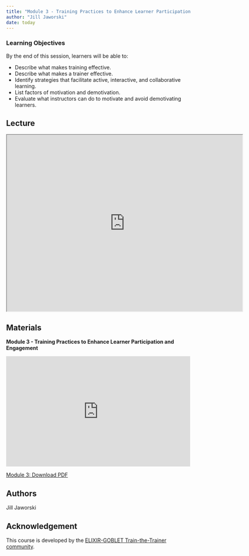 ```yaml
---
title: "Module 3 - Training Practices to Enhance Learner Participation and Engagement"
author: "Jill Jaworski"
date: today
---
```


::: {.callout-tip}
### Learning Objectives

By the end of this session, learners will be able to:

- Describe what makes training effective.
- Describe what makes a trainer effective.
- Identify strategies that facilitate active, interactive, and collaborative learning.
- List factors of motivation and demotivation.
- Evaluate what instructors can do to motivate and avoid demotivating learners.



:::

## Lecture

<iframe src="https://drive.google.com/file/d/1VhOCwgCd0AAYGEsNuM31aHshr-xa-9JQ/preview" width="640" height="480" allow="autoplay"></iframe>


## Materials

**Module 3 - Training Practices to Enhance Learner Participation and Engagement**

<iframe style="border: none;" title="Iframe Example" src="https://docs.google.com/presentation/d/1m-Otfdsh8_LzstfrCz2xOlO8Xt0hG8Fz/preview" width="500" height="300" data-mce-fragment="1"></iframe>

<a class="inline_disabled" href="https://docs.google.com/presentation/d/1m-Otfdsh8_LzstfrCz2xOlO8Xt0hG8Fz/export/pdf" target="_blank" rel="noopener">Module 3: Download PDF</a>


## Authors

Jill Jaworski

## Acknowledgement

This course is developed by the [ELIXIR-GOBLET Train-the-Trainer community](https://elixir-europe.org/platforms/training/train-the-trainer).